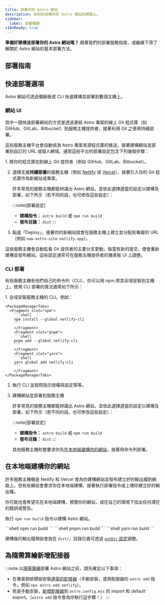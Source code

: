 ```yaml
---
title: 部署你的 Astro 網站
description: 如何到部署你的 Astro 網站到網路上。
sidebar:
  label: 部署概觀
i18nReady: true
---
```



**準備好建構並部署你的 Astro 網站嗎？** 跟著我們的部署服務指南，或繼續下滑了解關於 Astro 網站的基本部署方法。

## 部署指南

<DeployGuidesNav />

## 快速部署選項

Astro 網站可透過儀錶板或 CLI 快速建構並部署到數個主機上。

### 網站 UI

其中一個快速部署網站的方式是透過連結 Astro 專案的線上 Git 程式庫（如 GitHub、GitLab、Bitbucket）到服務主機提供者，接著利用 Git 之便來持續部署。

這些服務主機平台會自動偵測 Astro 專案來源程式庫的推送，接著建構網站並部署到自訂的 URL 或個人網域。通常這些平台的部署設定包含下列幾個步驟：

<Steps>
1. 將你的程式庫加到線上 Git 提供者（例如 GitHub、GitLab、Bitbucket）。

2. 選擇支援**持續部署**的服務主機（例如 [Netlify](/zh-tw/guides/deploy/netlify/) 或 [Vercel](/zh-tw/guides/deploy/vercel/)），接著引入你的 Git 程式庫作為新網站或專案。

    許多常見的服務主機都能辨識出 Astro 網站，並依此選擇適當的設定以建構及部署，如下所示（若不同的話，也可修改這些設定）：

    :::note[部署設定]
    - **建構指令：** `astro build` 或 `npm run build`
    - **發布目錄：** `dist`
    :::

3. 點選「Deploy」，接著你的新網站就會在服務主機上建立並分配到專屬的 URL（例如 `new-astro-site.netlify.app`）。
</Steps>

這些服務主機會自動監看 Git 提供者的主要分支更動，每當有新的提交，便會重新建構並發布網站。這些設定通常可在服務主機提供者的儀表板 UI 上調整。

### CLI 部署

有些服務主機有他們自己的命令列（CLI），你可以用 npm 將其全域安裝到主機上。使用 CLI 部署的情況通常如下所示：

<Steps>
1. 全域安裝服務主機的 CLI。例如：

    <PackageManagerTabs>
      <Fragment slot="npm">
        ```shell
        npm install --global netlify-cli
        ```
        </Fragment>
        <Fragment slot="pnpm">
        ```shell
        pnpm add --global netlify-cli
        ```
        </Fragment>
        <Fragment slot="yarn">
        ```shell
        yarn global add netlify-cli
        ```
        </Fragment>
    </PackageManagerTabs>

2. 執行 CLI 並按照指示授權與設定等等。

3. 建構網站並部署到服務主機

    許多常見的服務主機都能辨識出 Astro 網站，並依此選擇適當的設定以建構及部署，如下所示（若不同的話，也可修改這些設定）：

    :::note[部署設定]
    - **建構指令：** `astro build` 或 `npm run build`
    - **發布目錄：** `dist`
    :::


    其他服務主機則會要求你先[在本地端建構你的網站](#在本地端建構你的網站)，接著用命令列部署。
</Steps>

## 在本地端建構你的網站

許多服務主機像是 Netlify 和 Vercel 會為你建構網站並發布建立好的輸出檔到網路上。但有些網站會要求你在本地端建構，接著執行部署指令或上傳你建立好的輸出檔。

你可能也會希望先在本地端建構、預覽你的網站，或在自己的環境下找出任何潛在的錯誤或警告。

執行 `npm run build` 指令以建構 Astro 網站。

<PackageManagerTabs>
    <Fragment slot="npm">
    ```shell
    npm run build
    ```
    </Fragment>
    <Fragment slot="pnpm">
    ```shell
    pnpm run build
    ```
    </Fragment>
    <Fragment slot="yarn">
    ```shell
    yarn run build
    ```
    </Fragment>
</PackageManagerTabs>

建構後的輸出檔預設會放在 `dist/`，目錄位置可透過 [`outDir` 設定](/zh-tw/reference/configuration-reference/#outdir)調整。

## 為隨需算繪新增配接器

:::note
以[隨需算繪](/zh-tw/guides/on-demand-rendering/)部署 Astro 網站之前，請先確定以下事項：

- 在專案相依模組安裝[適當的配接器](/zh-tw/guides/on-demand-rendering/)（手動安裝，或用配接器的 `astro add` 指令，例如 `npx astro add netlify`）。
- 若是手動安裝，[新增配接器](/zh-tw/reference/configuration-reference/#integrations)到 `astro.config.mjs` 的 import 和 default export。（`astro add` 指令會為你執行這步驟！）
:::
